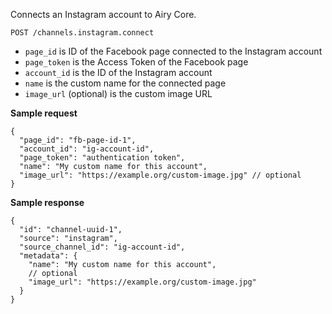 Connects an Instagram account to Airy Core.

```
POST /channels.instagram.connect
```

- `page_id` is ID of the Facebook page connected to the Instagram account
- `page_token` is the Access Token of the Facebook page
- `account_id` is the ID of the Instagram account
- `name` is the custom name for the connected page
- `image_url` (optional) is the custom image URL

**Sample request**

```json5
{
  "page_id": "fb-page-id-1",
  "account_id": "ig-account-id",
  "page_token": "authentication token",
  "name": "My custom name for this account",
  "image_url": "https://example.org/custom-image.jpg" // optional
}
```

**Sample response**

```json5
{
  "id": "channel-uuid-1",
  "source": "instagram",
  "source_channel_id": "ig-account-id",
  "metadata": {
    "name": "My custom name for this account",
    // optional
    "image_url": "https://example.org/custom-image.jpg"
  }
}
```
